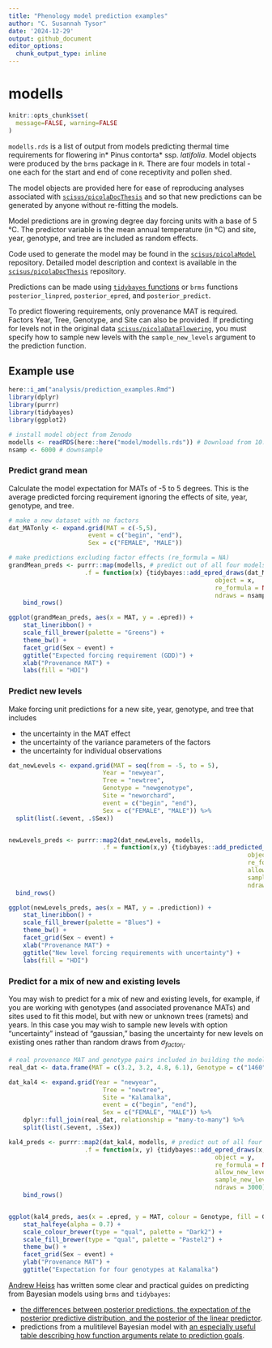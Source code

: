 ```yaml
---
title: "Phenology model prediction examples"
author: "C. Susannah Tysor"
date: '2024-12-29'
output: github_document
editor_options:
  chunk_output_type: inline
---
```


# modells

```r
knitr::opts_chunk$set(
  message=FALSE, warning=FALSE
)
```

`modells.rds` is a list of output from models predicting thermal time requirements for flowering in* Pinus contorta* ssp. *latifolia*. Model objects were produced by the `brms` package in `R`. There are four models in total - one each for the start and end of cone receptivity and pollen shed. 

The model objects are provided here for ease of reproducing analyses associated with [`scisus/picolaDocThesis`](https://github.com/scisus/picolaDocThesis) and so that new predictions can be generated by anyone without re-fitting the models.

Model predictions are in growing degree day forcing units with a base of 5 &deg;C. The predictor variable is the mean annual temperature (in &deg;C) and site, year, genotype, and tree are included as random effects.

Code used to generate the model may be found in the [`scisus/picolaModel`](https://github.com/scisus/picolaModel) repository. Detailed model description and context is available in the [`scisus/picolaDocThesis`](https://github.com/scisus/picolaDocThesis) repository.

Predictions can be made using [`tidybayes` functions](http://mjskay.github.io/tidybayes/reference/add_predicted_draws.html) or `brms` functions `posterior_linpred`, `posterior_epred`, and `posterior_predict`. 

To predict flowering requirements, only provenance MAT is required. Factors Year, Tree, Genotype, and Site can also be provided. If predicting for levels not in the original data [`scisus/picolaDataFlowering`](https://github.com/scisus/picolaDataFlowering), you must specify how to sample new levels with the `sample_new_levels` argument to the prediction function.

## Example use

```r
here::i_am("analysis/prediction_examples.Rmd")
library(dplyr)
library(purrr)
library(tidybayes)
library(ggplot2)
```
```r
# install model object from Zenodo
modells <- readRDS(here::here("model/modells.rds")) # Download from 10.5281/zenodo.14597582 a.k.a. https://zenodo.org/records/14597582
nsamp <- 6000 # downsample
```

### Predict grand mean

Calculate the model expectation for MATs of -5 to 5 degrees. This is the average predicted forcing requirement ignoring the effects of site, year, genotype, and tree.

```r

# make a new dataset with no factors
dat_MATonly <- expand.grid(MAT = c(-5,5),
                      event = c("begin", "end"),
                      Sex = c("FEMALE", "MALE"))

# make predictions excluding factor effects (re_formula = NA)
grandMean_preds <- purrr::map(modells, # predict out of all four models
                     .f = function(x) {tidybayes::add_epred_draws(dat_MATonly,
                                                         object = x,
                                                         re_formula = NA,
                                                         ndraws = nsamp)}) %>%
    bind_rows()

ggplot(grandMean_preds, aes(x = MAT, y = .epred)) +
    stat_lineribbon() +
    scale_fill_brewer(palette = "Greens") +
    theme_bw() +
    facet_grid(Sex ~ event) +
    ggtitle("Expected forcing requirement (GDD)") +
    xlab("Provenance MAT") +
    labs(fill = "HDI")
```

### Predict new levels

Make forcing unit predictions for a new site, year, genotype, and tree that includes

- the uncertainty in the MAT effect
- the uncertainty of the variance parameters of the factors
- the uncertainty for individual observations

```r
dat_newLevels <- expand.grid(MAT = seq(from = -5, to = 5),
                          Year = "newyear",
                          Tree = "newtree",
                          Genotype = "newgenotype",
                          Site = "neworchard",
                          event = c("begin", "end"),
                          Sex = c("FEMALE", "MALE")) %>%
  split(list(.$event, .$Sex))


newLevels_preds <- purrr::map2(dat_newLevels, modells,
                          .f = function(x,y) {tidybayes::add_predicted_draws(newdata = x,
                                                                  object = y,
                                                                  re_formula = NULL,
                                                                  allow_new_levels = TRUE,
                                                                  sample_new_levels = "gaussian", # new groups based on random draws from model N(0, sd_factor)
                                                                  ndraws = nsamp)}) %>%
  bind_rows()

ggplot(newLevels_preds, aes(x = MAT, y = .prediction)) +
    stat_lineribbon() +
    scale_fill_brewer(palette = "Blues") +
    theme_bw() +
    facet_grid(Sex ~ event) +
    xlab("Provenance MAT") +
    ggtitle("New level forcing requirements with uncertainty") +
    labs(fill = "HDI")
```

### Predict for a mix of new and existing levels

You may wish to predict for a mix of new and existing levels, for example, if you are working with genotypes  (and associated provenance MATs) and sites used to fit this model, but with new or unknown trees (ramets) and years. In this case you may wish to sample new levels with option "uncertainty" instead of "gaussian," basing the uncertainty for new levels on existing ones rather than random draws from $\sigma_{factor_i}$.

```r

# real provenance MAT and genotype pairs included in building the model
real_dat <- data.frame(MAT = c(3.2, 3.2, 4.8, 6.1), Genotype = c("1460", "1467", "3118", "1536"), Site = rep("Kalamalka", 4))

dat_kal4 <- expand.grid(Year = "newyear",
                          Tree = "newtree",
                          Site = "Kalamalka",
                          event = c("begin", "end"),
                          Sex = c("FEMALE", "MALE")) %>%
    dplyr::full_join(real_dat, relationship = "many-to-many") %>%
    split(list(.$event, .$Sex))

kal4_preds <- purrr::map2(dat_kal4, modells, # predict out of all four models
                     .f = function(x, y) {tidybayes::add_epred_draws(x,
                                                         object = y,
                                                         re_formula = NULL,
                                                         allow_new_levels = TRUE,
                                                         sample_new_levels = "uncertainty",
                                                         ndraws = 3000)}) %>%
    bind_rows() 


ggplot(kal4_preds, aes(x = .epred, y = MAT, colour = Genotype, fill = Genotype)) +
    stat_halfeye(alpha = 0.7) +
    scale_colour_brewer(type = "qual", palette = "Dark2") +
    scale_fill_brewer(type = "qual", palette = "Pastel2") +
    theme_bw() +
    facet_grid(Sex ~ event) +
    ylab("Provenance MAT") +
    ggtitle("Expectation for four genotypes at Kalamalka")

```

[Andrew Heiss](https://www.andrewheiss.com/) has written some clear and practical guides on predicting from Bayesian models using `brms` and `tidybayes`:

- [the differences between posterior predictions, the expectation of the posterior predictive distribution, and the posterior of the linear predictor ](https://www.andrewheiss.com/blog/2022/09/26/guide-visualizing-types-posteriors/). 
- predictions from a mulitilevel Bayesian model with [an especially useful table describing how function arguments relate to prediction goals](https://www.andrewheiss.com/blog/2021/11/10/ame-bayes-re-guide/#overall-summary-of-different-approaches). 
